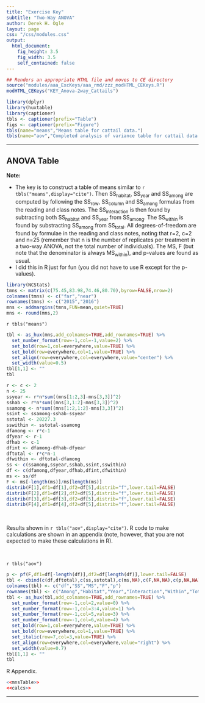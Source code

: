 ```yaml
---
title: "Exercise Key"
subtitle: "Two-Way ANOVA"
author: Derek H. Ogle
layout: page
css: "/css/modules.css"
output:
  html_document:
    fig_height: 3.5
    fig_width: 3.5
    self_contained: false
---
```


```r
## Renders an appropriate HTML file and moves to CE directory
source("modules/aaa_ExcKeys/aaa_rmd/zzz_modHTML_CEKeys.R")
modHTML_CEKeys("KEY_Anova-2way_Cattails")
```

```r
library(dplyr)
library(huxtable)
library(captioner)
tbls <- captioner(prefix="Table")
figs <- captioner(prefix="Figure")
tbls(name="means","Means table for cattail data.")
tbls(name="aov","Completed analysis of variance table for cattail data.")
```

----

## ANOVA Table

<div class="alert alert-warning">
<strong>Note:</strong> 
<ul>
  <li>The key is to construct a table of means similar to `r tbls("means",display="cite")`. Then SS<sub>habitat</sub>, SS<sub>year</sub> and SS<sub>among</sub> are computed by following the SS<sub>row</sub>, SS<sub>column</sub> and SS<sub>among</sub> formulas from the reading and class notes. The SS<sub>interaction</sub> is then found by subtracting both SS<sub>habitat</sub> and SS<sub>year</sub> from SS<sub>among</sub>. The SS<sub>within</sub> is found by substracting SS<sub>among</sub> from SS<sub>total</sub>. All degrees-of-freedom are found by formulae in the reading and class notes, noting that r=2, c=2 and n=25 (remember that n is the number of replicates per treatment in a two-way ANOVA, not the total number of individuals). The MS, F (but note that the denominator is always MS<sub>within</sub>), and p-values are found as usual.</li>
  <li>I did this in R just for fun (you did not have to use R except for the p-values).</li>
</ul>
</div>

```r
library(NCStats)
tmns <- matrix(c(75.45,83.98,74.46,80.70),byrow=FALSE,nrow=2)
colnames(tmns) <- c("far","near")
rownames(tmns) <- c("2015","2016")
mns <- addmargins(tmns,FUN=mean,quiet=TRUE)
mns <- round(mns,2)
```

`r tbls("means")`

```r
tbl <- as_hux(mns,add_colnames=TRUE,add_rownames=TRUE) %>%
  set_number_format(row=-1,col=-1,value=2) %>%
  set_bold(row=1,col=everywhere,value=TRUE) %>%
  set_bold(row=everywhere,col=1,value=TRUE) %>%
  set_align(row=everywhere,col=everywhere,value="center") %>%
  set_width(value=0.5)
tbl[1,1] <- ""
tbl
```

```r
r <- c <- 2
n <- 25
ssyear <- r*n*sum((mns[1:2,3]-mns[3,3])^2)
sshab <- r*n*sum((mns[3,1:2]-mns[3,3])^2)
ssamong <- n*sum((mns[1:2,1:2]-mns[3,3])^2)
ssint <- ssamong-sshab-ssyear
sstotal <- 20227.3
sswithin <- sstotal-ssamong
dfamong <- r*c-1
dfyear <- r-1
dfhab <- c-1
dfint <- dfamong-dfhab-dfyear
dftotal <- r*c*n-1
dfwithin <- dftotal-dfamong
ss <- c(ssamong,ssyear,sshab,ssint,sswithin)
df <- c(dfamong,dfyear,dfhab,dfint,dfwithin)
ms <- ss/df
F <- ms[-length(ms)]/ms[length(ms)]
distrib(F[1],df1=df[1],df2=df[5],distrib="f",lower.tail=FALSE)
distrib(F[2],df1=df[2],df2=df[5],distrib="f",lower.tail=FALSE)
distrib(F[3],df1=df[3],df2=df[5],distrib="f",lower.tail=FALSE)
distrib(F[4],df1=df[4],df2=df[5],distrib="f",lower.tail=FALSE)
```

&nbsp;

Results shown in `r tbls("aov",display="cite")`. R code to make calculations are shown in an appendix (note, however, that you are not expected to make these calculations in R).

&nbsp;

`r tbls("aov")`

```r
p <- pf(F,df1=df[-length(df)],df2=df[length(df)],lower.tail=FALSE)
tbl <- cbind(c(df,dftotal),c(ss,sstotal),c(ms,NA),c(F,NA,NA),c(p,NA,NA))
colnames(tbl) <- c("df","SS","MS","F","p")
rownames(tbl) <- c("Among","Habitat","Year","Interaction","Within","Total")
tbl <- as_hux(tbl,add_colnames=TRUE,add_rownames=TRUE) %>%
  set_number_format(row=-1,col=2,value=0) %>%
  set_number_format(row=-1,col=3:4,value=1) %>%
  set_number_format(row=-1,col=5,value=3) %>%
  set_number_format(row=-1,col=6,value=4) %>%
  set_bold(row=1,col=everywhere,value=TRUE) %>%
  set_bold(row=everywhere,col=1,value=TRUE) %>%
  set_italic(row=7,col=3,value=TRUE) %>%
  set_align(row=everywhere,col=everywhere,value="right") %>%
  set_width(value=0.7)
tbl[1,1] <- ""
tbl
```

R Appendix.
```r
<<mnsTable>>
<<calcs>>
```

----
